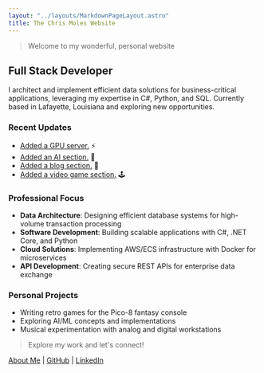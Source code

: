 ```yaml
---
layout: "../layouts/MarkdownPageLayout.astro"
title: The Chris Moles Website
---
```


> Welcome to my wonderful,
> personal website

## Full Stack Developer

I architect and implement efficient data solutions for business-critical applications,
leveraging my expertise in C#, Python, and SQL. Currently based in Lafayette, Louisiana
and exploring new opportunities.

### Recent Updates

- [Added a GPU server.](/web/gpu-server) ⚡
- [Added an AI section.](/ai) 🤖
- [Added a blog section.](/blog) 📝
- [Added a video game section.](/games) 🕹️

### Professional Focus

- **Data Architecture**: Designing efficient database systems for high-volume transaction processing
- **Software Development**: Building scalable applications with C#, .NET Core, and Python
- **Cloud Solutions**: Implementing AWS/ECS infrastructure with Docker for microservices
- **API Development**: Creating secure REST APIs for enterprise data exchange

### Personal Projects

- Writing retro games for the Pico-8 fantasy console
- Exploring AI/ML concepts and implementations
- Musical experimentation with analog and digital workstations

> Explore my work and let's connect!

[About Me](/about) | [GitHub](//github.com/cmoles) | [LinkedIn](//www.linkedin.com/in/chris-moles-41a025188/)
